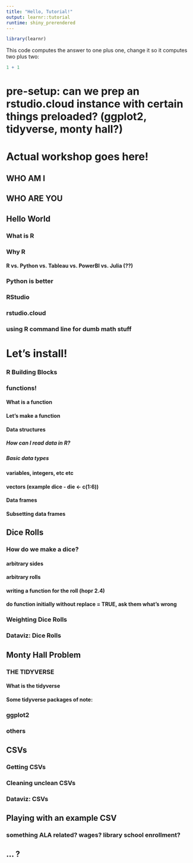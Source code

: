 ```yaml
---
title: "Hello, Tutorial!"
output: learnr::tutorial
runtime: shiny_prerendered
---
```


```r
library(learnr)
```

This code computes the answer to one plus one, change it so it computes two plus two:

```r
1 + 1
```
# pre-setup: can we prep an rstudio.cloud instance with certain things preloaded? (ggplot2, tidyverse, monty hall?)

# Actual workshop goes here!

## WHO AM I
## WHO ARE YOU

## Hello World
### What is R
### Why R
#### R vs. Python vs. Tableau vs. PowerBI vs. Julia (??)
### Python is better
### RStudio
### rstudio.cloud
### using R command line for dumb math stuff
# Let's install!

### R Building Blocks
### functions!
#### What is a function
#### Let's make a function
#### Data structures
##### How can I read data in R?
##### Basic data types
#### variables, integers, etc etc
#### vectors (example dice - die <- c(1:6))
#### Data frames
#### Subsetting data frames



## Dice Rolls
### How do we make a dice?
#### arbitrary sides
#### arbitrary rolls
#### writing a function for the roll (hopr 2.4)
#### do function initially without replace = TRUE, ask them what's wrong
### Weighting Dice Rolls
### Dataviz: Dice Rolls

## Monty Hall Problem

### THE TIDYVERSE
#### What is the tidyverse
#### Some tidyverse packages of note:
### ggplot2
### others

## CSVs
### Getting CSVs
### Cleaning unclean CSVs
### Dataviz: CSVs

## Playing with an example CSV
### something ALA related? wages? library school enrollment?

## ... ?
